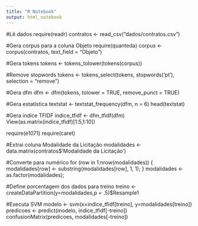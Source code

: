 ```yaml
---
title: "R Notebook"
output: html_notebook
---
```


#Lê dados
require(readr)
contratos <- read_csv("dados/contratos.csv")

#Gera corpus para a coluna Objeto
require(quanteda)
corpus <- corpus(contratos, text_field = "Objeto")

#Gera tokens
tokens <- tokens_tolower(tokens(corpus))

#Remove stopwords
tokens <- tokens_select(tokens, stopwords('pt'), selection = "remove")

#Gera dfm
dfm <- dfm(tokens, tolower = TRUE, remove_punct = TRUE)

#Gera estatística
textstat <- textstat_frequency(dfm, n = 6)
head(textstat)

#Gera indice TFIDF
indice_tfidf <- dfm_tfidf(dfm)
View(as.matrix(indice_tfidf)[1:5,1:10])

require(e1071)
require(caret)

#Extrai coluna Modalidade da Licitação
modalidades <- data.matrix(contratos$'Modalidade da Licitação')

#Converte para numérico
for (row in 1:nrow(modalidades)) {
    modalidades[row] <- substring(modalidades[row], 1, 1);
}
modalidades <- as.factor(modalidades);

#Define porcentagem dos dados para treino
treino <- createDataPartition(y=modalidades,p = .5)$Resample1

#Executa SVM
modelo <- svm(x=indice_tfidf[treino], y=modalidades[treino])
predicoes <- predict(modelo, indice_tfidf[-treino])
confusionMatrix(predicoes, modalidades[-treino])
